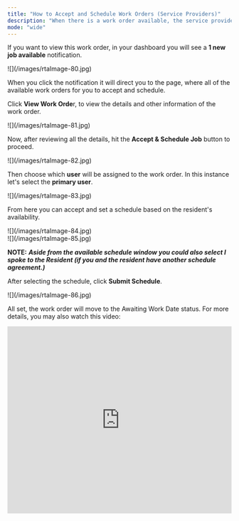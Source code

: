 ```yaml
---
title: "How to Accept and Schedule Work Orders (Service Providers)"
description: "When there is a work order available, the service provider will receive an SMS message and email notification that contains a link to the work order details."
mode: "wide"
---
```


If you want to view this work order, in your dashboard you will see a **1 new job available** notification.

<Frame>
  ![](/images/rtaImage-80.jpg)
</Frame>

When you click the notification it will direct you to the page, where all of the available work orders for you to accept and schedule.

Click **View Work Orde**r, to view the details and other information of the work order.

<Frame>
  ![](/images/rtaImage-81.jpg)
</Frame>

Now, after reviewing all the details, hit the **Accept & Schedule Job** button to proceed.

<Frame>
  ![](/images/rtaImage-82.jpg)
</Frame>

Then choose which **user** will be assigned to the work order. In this instance let's select the **primary user**.

<Frame>
  ![](/images/rtaImage-83.jpg)
</Frame>

From here you can accept and set a schedule based on the resident's availability.

<Frame>
  ![](/images/rtaImage-84.jpg)
</Frame>

<br />

<Frame>
  ![](/images/rtaImage-85.jpg)
</Frame>

**NOTE:** **_Aside from the available schedule window you could also select I spoke to the Resident (if you and the resident have another schedule agreement.)_**

After selecting the schedule, click **Submit Schedule**.

<Frame>
  ![](/images/rtaImage-86.jpg)
</Frame>

All set, the work order will move to the Awaiting Work Date status. For more details, you may also watch this video:

<iframe width="100%" height="420" src="https://www.youtube.com/embed/kDSKEfxrapU" title="How to Accept & Schedule a Job" frameborder="0" allow="accelerometer; autoplay; clipboard-write; encrypted-media; gyroscope; picture-in-picture; web-share" referrerpolicy="strict-origin-when-cross-origin" allowfullscreen />